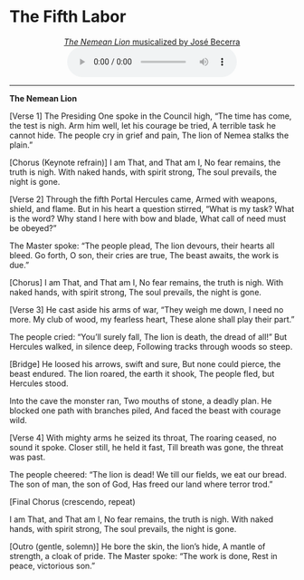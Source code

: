 # The Fifth Labor

<center>
[*The Nemean Lion* musicalized by José Becerra](https://ngsm.org/mp3/05.mp3)
</center>

<center>

<audio controls>
  <source src="https://ngsm.org/mp3/05.mp3" type="audio/mpeg">
  Your browser does not support the audio element.
</audio>

</center>

---

**The Nemean Lion**

[Verse 1]
The Presiding One spoke in the Council high,
“The time has come, the test is nigh.
Arm him well, let his courage be tried,
A terrible task he cannot hide.
The people cry in grief and pain,
The lion of Nemea stalks the plain.”

[Chorus (Keynote refrain)]
I am That, and That am I,
No fear remains, the truth is nigh.
With naked hands, with spirit strong,
The soul prevails, the night is gone.

[Verse 2]
Through the fifth Portal Hercules came,
Armed with weapons, shield, and flame.
But in his heart a question stirred,
“What is my task? What is the word?
Why stand I here with bow and blade,
What call of need must be obeyed?”

The Master spoke: “The people plead,
The lion devours, their hearts all bleed.
Go forth, O son, their cries are true,
The beast awaits, the work is due.”

[Chorus]
I am That, and That am I,
No fear remains, the truth is nigh.
With naked hands, with spirit strong,
The soul prevails, the night is gone.

[Verse 3]
He cast aside his arms of war,
“They weigh me down, I need no more.
My club of wood, my fearless heart,
These alone shall play their part.”

The people cried: “You’ll surely fall,
The lion is death, the dread of all!”
But Hercules walked, in silence deep,
Following tracks through woods so steep.

[Bridge]
He loosed his arrows, swift and sure,
But none could pierce, the beast endured.
The lion roared, the earth it shook,
The people fled, but Hercules stood.

Into the cave the monster ran,
Two mouths of stone, a deadly plan.
He blocked one path with branches piled,
And faced the beast with courage wild.

[Verse 4]
With mighty arms he seized its throat,
The roaring ceased, no sound it spoke.
Closer still, he held it fast,
Till breath was gone, the threat was past.

The people cheered: “The lion is dead!
We till our fields, we eat our bread.
The son of man, the son of God,
Has freed our land where terror trod.”

[Final Chorus (crescendo, repeat)

I am That, and That am I,
No fear remains, the truth is nigh.
With naked hands, with spirit strong,
The soul prevails, the night is gone.

[Outro (gentle, solemn)]
He bore the skin, the lion’s hide,
A mantle of strength, a cloak of pride.
The Master spoke: “The work is done,
Rest in peace, victorious son.”
